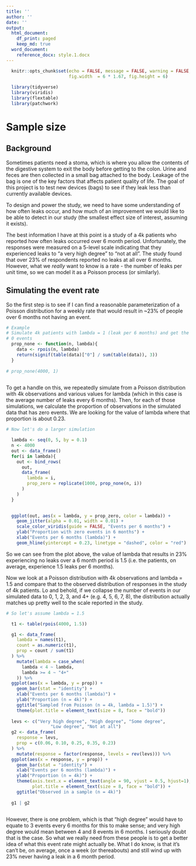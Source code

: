 ```yaml
---
title: ''
author: ''
date: ''
output: 
  html_document:
    df_print: paged
    keep_md: true
  word_document:
    reference_docx: style.1.docx
---
```


```r

  knitr::opts_chunk$set(echo = FALSE, message = FALSE, warning = FALSE, 
                        fig.width  = 6 * 1.67, fig.height = 6)
  
  library(tidyverse)
  library(viridis)
  library(flextable)
  library(patchwork)

```


# Sample size

## Background 

Sometimes patients need a stoma, which is where you allow the contents of the digestive system to exit the body before getting to the colon. Urine and feces are then collected in a small bag attached to the body. Leakage of the bag is one of the key factors that affects patient quality of life. The goal of this project is to test new devices (bags) to see if they leak less than currently available devices. 

To design and power the study, we need to have some understanding of how often 
leaks occur, and how much of an improvement we would like to be able to detect in our study (the smallest effect size of interest, assuming it exists).  

The best information I have at this point is a study of a 4k patients who reported how often leaks occurred over 6 month period. Unfortunately, the responses were measured on a 5-level scale indicating that they experienced leaks to "a very high degree" to "not at all". The study found that over 23% of respondents reported no leaks at all over 6 months.  However, what we *really* want to know is a rate - the number of leaks per unit time, so we can model it as a Poisson process (or similarly). 

## Simulating the event rate

So the first step is to see if I can find a reasonable parameterization of a Poisson distribution for a weekly rate that would result in ~23% of people over 6 months not having an event.

```r

# Example
# Simulate 4k patients with lambda = 1 (leak per 6 months) and get the % with 
# 0 events
  prop_none <- function(n, lambda){
    data <- rpois(n, lambda)
    return(signif(table(data)["0"] / sum(table(data)), 3))
  }
  
# prop_none(4000, 1)
  
```

To get a handle on this, we repeatedly simulate from a Poisson distribution with 4k observations and various values for lambda (which in this case is the average number of leaks every 6 months). Then, for each of those simulations, we calculate the proportion of observations in the simulated data that has zero events. We are looking for the value of lambda where that proportion is about 0.23. 

```r
# Now let's do a larger simulation

  lambda <- seq(0, 5, by = 0.1)
  n <- 4000
  out <- data_frame()
  for(i in lambda){
    out <- bind_rows(
      out, 
      data_frame(
        lambda = i, 
        prop_zero = replicate(1000, prop_none(n, i))
      )
    )
  }
  
```

```r

  ggplot(out, aes(x = lambda, y = prop_zero, color = lambda)) +
    geom_jitter(alpha = 0.01, width = 0.01) +
    scale_color_viridis(guide = FALSE, "Events per 6 months") +
    ylab("Proportion with zero events in 6 months") +
    xlab("Events per 6 months (lambda)") +
    geom_hline(yintercept = 0.23, linetype = "dashed", color = "red")

```

So we can see from the plot above, the value of lambda that results in 23% experiencing no leaks over a 6 month period is 1.5 (i.e. the patients, on average, experience 1.5 leaks per 6 months). 

Now we look at a Poisson distribution with 4k observations and lambda = 1.5 and compare that to the observed distribution of responses in the study of 4k patients. Lo and behold, if we collapse the number of events in our simulated data to 0, 1, 2, 3, and 4+ (e.g. 4, 5, 6, 7, 8), the distribution actually matches up pretty well to the scale reported in the study. 

```r

# So let's assume lambda = 1.5

  t1 <- table(rpois(4000, 1.5))

  g1 <- data_frame(
    lambda = names(t1), 
    count = as.numeric(t1),
    prop = count / sum(t1)
  ) %>%
    mutate(lambda = case_when(
      lambda < 4 ~ lambda, 
      lambda >= 4 ~ "4+"
    )) %>%
  ggplot(aes(x = lambda, y = prop)) +
    geom_bar(stat = "identity") +
    xlab("Events per 6 months (lambda)") +
    ylab("Proportion (n = 4k)") +
    ggtitle("Sampled from Poisson (n = 4k, lambda = 1.5)") +
    theme(plot.title = element_text(size = 8, face = "bold")) 
  
  levs <- c("Very high degree", "High degree", "Some degree", 
                 "Low degree", "Not at all")
  g2 <- data_frame(
    response = levs,
    prop = c(0.06, 0.10, 0.25, 0.35, 0.23)
  ) %>%
    mutate(response = factor(response, levels = rev(levs))) %>%
  ggplot(aes(x = response, y = prop)) +
    geom_bar(stat = "identity") +
    xlab("Events per 6 months (lambda)") +
    ylab("Proportion (n = 4k)") +
    theme(axis.text.x = element_text(angle = 90, vjust = 0.5, hjust=1), 
          plot.title = element_text(size = 8, face = "bold")) +
    ggtitle("Observed in a sample (n = 4k)") 
  
  g1 | g2
    

```
However, there is one problem, which is that "high degree" would have to equate to 3 events every 6 months for this to make sense; and very high degree would mean between 4 and 8 events in 6 months. I seriously doubt that is the case. So what we really need from these people is to get a better idea of what this event rate might actually be. What I do know, is that it's can't be, on average, once a week (or thereabouts) and still wind up with 23% never having a leak in a 6 month period. 
